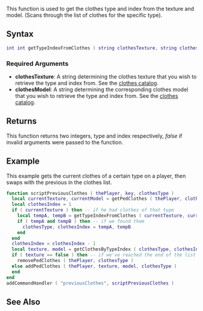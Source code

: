 {{Server client function}}

This function is used to get the clothes type and index from the texture and model.
(Scans through the list of clothes for the specific type).

==Syntax==
<syntaxhighlight lang="lua">
int int getTypeIndexFromClothes ( string clothesTexture, string clothesModel )
</syntaxhighlight>

===Required Arguments===
*'''clothesTexture''': A string determining the clothes texture that you wish to retrieve the type and index from. See the [[/CJ_Clothes.md|clothes catalog]].
*'''clothesModel''': A string determining the corresponding clothes model that you wish to retrieve the type and index from. See the [[/CJ_Clothes.md|clothes catalog]].

==Returns==
This function returns two integers, type and index respectively, ''false'' if invalid arguments were passed to the function.

==Example==
This example gets the current clothes of a certain type on a player, then swaps with the previous in the clothes list.
<syntaxhighlight lang="lua">
function scriptPreviousClothes ( thePlayer, key, clothesType )
  local currentTexture, currentModel = getPedClothes ( thePlayer, clothesType ) -- get the current clothes on this slot
  local clothesIndex = 1
  if ( currentTexture ) then -- if he had clothes of that type
    local tempA, tempB = getTypeIndexFromClothes ( currentTexture, currentModel ) -- get the type and index for these clothes, so we can decrease and get the previous in the list
    if ( tempA and tempB ) then -- if we found them
      clothesType, clothesIndex = tempA, tempB
    end
  end
  clothesIndex = clothesIndex - 1
  local texture, model = getClothesByTypeIndex ( clothesType, clothesIndex ) -- get the new texture and model
  if ( texture == false ) then -- if we've reached the end of the list
    removePedClothes ( thePlayer, clothesType )
  else addPedClothes ( thePlayer, texture, model, clothesType )
  end
end
addCommandHandler ( "previousClothes", scriptPreviousClothes )
</syntaxhighlight>

==See Also==
{{Clothes and body functions}}